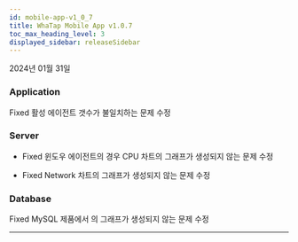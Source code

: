 ```yaml
---
id: mobile-app-v1_0_7
title: WhaTap Mobile App v1.0.7
toc_max_heading_level: 3
displayed_sidebar: releaseSidebar
---
```


2024년 01월 31일

### Application

<Status>Fixed</Status> 활성 에이전트 갯수가 불일치하는 문제 수정

### Server

- <Status>Fixed</Status> 윈도우 에이전트의 경우 CPU 차트의 그래프가 생성되지 않는 문제 수정

- <Status>Fixed</Status> Network 차트의 그래프가 생성되지 않는 문제 수정

### Database

<Status>Fixed</Status> MySQL 제품에서 <Appname sid="thread_connected_chart" className="uitext" />의 그래프가 생성되지 않는 문제 수정

---


<Downloadapp />